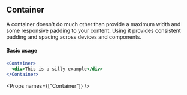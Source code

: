
<SEO title="Container" />

<Container>
<Article sidebar={[
  { id: 'Container', name: 'Container'},
  { id: 'Basic usage', name: 'Basic usage' },
  { id: 'Props', name: 'Props' }
]}>

# Container

A container doesn't do much other than provide a maximum width and some responsive padding to your content. Using it provides consistent padding and spacing across devices and components.

#### Basic usage

```jsx
<Container>
  <div>This is a silly example</div>
</Container>
```

<Props names={["Container"]} />

</Article>
</Container>

